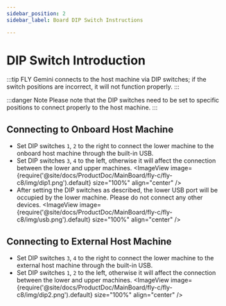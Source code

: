 ```yaml
---
sidebar_position: 2
sidebar_label: Board DIP Switch Instructions

---
```





# DIP Switch Introduction

:::tip
FLY Gemini connects to the host machine via DIP switches; if the switch positions are incorrect, it will not function properly.
:::

:::danger Note
Please note that the DIP switches need to be set to specific positions to connect properly to the host machine.
:::

## Connecting to Onboard Host Machine

- Set DIP switches `1`, `2` to the right to connect the lower machine to the onboard host machine through the built-in USB.
- Set DIP switches `3`, `4` to the left, otherwise it will affect the connection between the lower and upper machines.
    <ImageView image={require('@site/docs/ProductDoc/MainBoard/fly-c/fly-c8/img/dip1.png').default} size="100%" align="center" />
- After setting the DIP switches as described, the lower USB port will be occupied by the lower machine. Please do not connect any other devices.
    <ImageView image={require('@site/docs/ProductDoc/MainBoard/fly-c/fly-c8/img/usb.png').default} size="100%" align="center" />


## Connecting to External Host Machine

- Set DIP switches `3`, `4` to the right to connect the lower machine to the external host machine through the built-in USB.
- Set DIP switches `1`, `2` to the left, otherwise it will affect the connection between the lower and upper machines.
    <ImageView image={require('@site/docs/ProductDoc/MainBoard/fly-c/fly-c8/img/dip2.png').default} size="100%" align="center" />